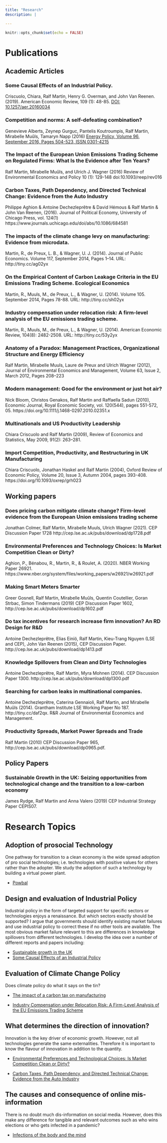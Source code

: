 ```yaml
---
title: "Research"
description: |

---
```


```r
knitr::opts_chunk$set(echo = FALSE)
```



# Publications

## Academic Articles

### Some Causal Effects of an Industrial Policy.
Criscuolo, Chiara, Ralf Martin, Henry G. Overman, and John Van Reenen. (2019). American Economic Review, 109 (1): 48-85. [DOI: 10.1257/aer.20160034](https://www.aeaweb.org/articles?id=10.1257/aer.20160034) 


### Competition and norms: A self-defeating combination?
Genevieve Alberts, Zeynep Gurguc, Pantelis Koutroumpis, Ralf Martin, Mirabelle Muûls, Tamaryn Napp (2016) [Energy Policy, Volume 96, September 2016, Pages 504-523, ISSN 0301-4215](http://dx.doi.org/10.1016/j.enpol.2016.06.001 ) 

### The Impact of the European Union Emissions Trading Scheme on Regulated Firms: What Is the Evidence after Ten Years?
Ralf Martin, Mirabelle Muûls, and Ulrich J. Wagner (2016)  Review of Environmental Economics and Policy 10 (1): 129-148 doi:10.1093/reep/rev016

### Carbon Taxes, Path Dependency, and Directed Technical Change: Evidence from the Auto Industry
Philippe Aghion & Antoine Dechezleprêtre & David Hémous & Ralf Martin & John Van Reenen, (2016). Journal of Political Economy, University of Chicago Press, vol. 124(1) https://www.journals.uchicago.edu/doi/abs/10.1086/684581

### The impacts of the climate change levy on manufacturing: Evidence from microdata.
Martin, R., de Preux, L. B., & Wagner, U. J. (2014). Journal of Public Economics.  Volume 117, September 2014, Pages 1–14. URL: http://tiny.cc/ag02yx

### On the Empirical Content of Carbon Leakage Criteria in the EU Emissions Trading Scheme. Ecological Economics
Martin, R., Muuls, M., de Preux, L., & Wagner, U. (2014). Volume 105. September 2014, Pages 78-88. URL: http://tiny.cc/sh02yx 

### Industry compensation under relocation risk: A firm-level analysis of the EU emissions trading scheme.
Martin, R., Muuls, M., de Preux, L., & Wagner, U. (2014). American Economic Review, 104(8): 2482-2508.  URL: http://tiny.cc/53y2yx

### Anatomy of a Paradox: Management Practices, Organizational Structure and Energy Efficiency
Ralf Martin, Mirabelle Muuls, Laure de Preux and Ulrich Wagner (2012), Journal of Environmental Economics and Management, Volume 63, Issue 2, March 2012, Pages 208–223

### Modern management: Good for the environment or just hot air?
Nick Bloom, Christos Genakos, Ralf Martin and Raffaella Sadun (2010), Economic Journal, Royal Economic Society, vol. 120(544), pages 551-572, 05. https://doi.org/10.1111/j.1468-0297.2010.02351.x 

### Multinationals and US Productivity Leadership
Chiara Criscuolo and Ralf Martin (2009), Review of Economics and Statistics, May 2009, 91(2): 263–281. 

### Import Competition, Productivity, and Restructuring in UK Manufacturing
Chiara Criscuolo, Jonathan Haskel and Ralf Martin (2004), Oxford Review of Economic Policy, Volume 20, Issue 3, Autumn 2004, pages 393-408. https://doi.org/10.1093/oxrep/grh023 


## Working papers

### Does pricing carbon mitigate climate change? Firm-level evidence from the European Union emissions trading scheme
Jonathan Colmer, Ralf Martin, Mirabelle Muuls, Ulrich Wagner (2021). CEP Discussion Paper 1728 http://cep.lse.ac.uk/pubs/download/dp1728.pdf 

### Environmental Preferences and Technology Choices: Is Market Competition Clean or Dirty?
Aghion, P., Bénabou, R., Martin, R., & Roulet, A. (2020).  NBER Working Paper 26921. https://www.nber.org/system/files/working_papers/w26921/w26921.pdf 

### Making Smart Meters Smarter
Greer Gosnell, Ralf Martin, Mirabelle Muûls, Quentin Coutellier, Goran Strbac, Simon Tindermans (2019) CEP Discussion Paper 1602, http://cep.lse.ac.uk/pubs/download/dp1602.pdf

### Do tax incentives for research increase firm innovation? An RD Design for R&D
Antoine Dechezleprêtre, Elias Einiö, Ralf Martin, Kieu-Trang Nguyen (LSE and CEP), John Van Reenen (2015), CEP Discussion Paper. http://cep.lse.ac.uk/pubs/download/dp1413.pdf  

### Knowledge Spillovers from Clean and Dirty Technologies
Antoine Dechezleprêtre, Ralf Martin, Myra Mohnen (2014).  CEP Discussion Paper 1300. http://cep.lse.ac.uk/pubs/download/dp1300.pdf

### Searching for carbon leaks in multinational companies.
Antoine Dechezleprêtre, Caterina Gennaioli, Ralf Martin, and Mirabelle Muûls (2014).  Grantham Institute LSE Working Paper No 187. http://tiny.cc/daf2qx. R&R Journal of Environmental Economics and Management.

### Productivity Spreads, Market Power Spreads and Trade
Ralf Martin (2010) CEP Discussion Paper 965, http://cep.lse.ac.uk/pubs/download/dp0965.pdf.



## Policy Papers



### Sustainable Growth in the UK: Seizing opportunities from technological change and the transition to a low-carbon economy
James Rydge, Ralf Martin and Anna Valero (2019) CEP Industrial Strategy Paper CEPIS07.


# Research Topics

## Adoption of prosocial Technology

One pathway for transition to a clean economy is the wide spread adoption of pro social technologies; i.e. technologies with positive values for others rather than the adopter. We study the adoption of such a technology by building a virtual power plant.

- [Powbal](https://powbalenergy.net/)


## Design and evaluation of Industrial Policy
Industrial policy in the form of targeted support for specific sectors or technologies enjoys a renaissance. But which sectors exactly should be supported? I argue that governments should identify existing market failures and use industrial policy to correct these if no other tools are available. The most obvious market failure relevant to this are differences in knowledge spillovers from different technologies. I develop the idea over a number of different reports and papers including:

- [Sustainable growth in the UK](http://cep.lse.ac.uk/_new/publications/abstract.asp?index=6073)
- [Some Causal Effects of an Industrial Policy](https://www.aeaweb.org/articles?id=10.1257/aer.20160034)


## Evaluation of Climate Change Policy

Does climate policy do what it says on the tin?

- [The impact of a carbon tax on manufacturing](https://www.sciencedirect.com/science/article/pii/S0047272714001078)

- [Industry Compensation under Relocation Risk: A Firm-Level Analysis of the EU Emissions Trading Scheme](https://www.aeaweb.org/articles?id=10.1257/aer.104.8.2482)

## What determines the direction of innovation?

Innovation is the key driver of economic growth. However, not all technologies generate the same externalities. Therefore it is important to know the flavour of innovation in addition to the quantity.

- [Environmental Preferences and Technological Choices: Is Market Competition Clean or Dirty?](http://cep.lse.ac.uk/_new/publications/abstract.asp?index=6964)

- [Carbon Taxes, Path Dependency, and Directed Technical Change: Evidence from the Auto Industry](https://www.journals.uchicago.edu/doi/10.1086/684581)

## The causes and consequence of online mis-information

There is no doubt much dis-information on social media. However, does this make any difference for tangible and relevant outcomes such as who wins elections or who gets infected in a pandemic?


- [Infections of the body and the mind](https://mondpanther.github.io/economemics.github.io/mindbody.html)
